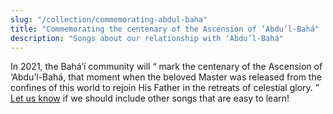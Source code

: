 ```yaml
---
slug: "/collection/commemorating-abdul-baha"
title: "Commemorating the centenary of the Ascension of ‘Abdu’l-Bahá"
description: "Songs about our relationship with ‘Abdu’l-Bahá"
---
```


<Prose>
    In 2021, the Bahá’í community will
    <q className="ml-2">
        mark the centenary of the Ascension of ‘Abdu’l-Bahá, that moment when the beloved Master was released from the confines of this world to rejoin His Father in the retreats of celestial glory.
    </q>
</Prose>

<SongCollection>
    <Song songSlug="im-herzen-abdul-bahas" />
    <Song songSlug="zu-allen-zeiten" />
    <Song songSlug="at-all-times" />
    <Song songSlug="at-all-times-2" />
</SongCollection>

<Prose>
    <a href="/contact">Let us know</a> if we should include other songs that are easy to learn!
</Prose>